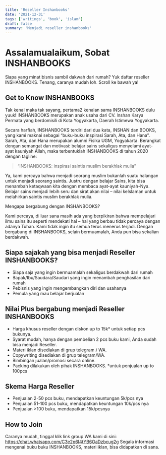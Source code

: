 ```yaml
---
title: 'Reseller Inshanbooks'
date: '2021-12-31'
tags: ['writings', 'book', 'islam']
draft: false
summary: 'Menjadi reseller inshanbooks'
---
```


# Assalamualaikum, Sobat INSHANBOOKS

Siapa yang minat bisnis sambil dakwah dari rumah?
Yuk daftar reseller INSHANBOOKS.
Tenang, caranya mudah loh.
Scroll ke bawah ya!

## Get to Know INSHANBOOKS

Tak kenal maka tak sayang, pertama2 kenalan sama INSHANBOOKS dulu yuuk! INSHANBOOKS merupakan anak usaha dari CV. Inshan Karya Permata yang berdomisili di Kota Yogyakarta, Daerah Istimewa Yogyakarta.

Secara harfiah, INSHANBOOKS terdiri dari dua kata, INSHAN dan BOOKS, yang kami maknai sebagai “buku-buku inspirasi Sarah, Ata, dan Hana”. Sarah, Ata, dan Hana merupakan alumni Fisika UGM, Yogyakarta. Berangkat dengan semangat dan motivasi: belajar sains sekaligus menyelami ayat-ayat kauniyah Allah, maka terbentuklah INSHANBOOKS di tahun 2020 dengan tagline:

> “INSHANBOOKS: inspirasi saintis muslim berakhlak mulia”

Ya, kami percaya bahwa menjadi seorang muslim bukanlah suatu halangan untuk menjadi seorang saintis. Justru dengan belajar Sains, kita bisa menambah ketaqwaan kita dengan membaca ayat-ayat kauniyah-Nya. Belajar sains menjadi lebih seru dan sirat akan nilai – nilai keIslaman untuk melahirkan saintis muslim berakhlak mulia.

Mengapa bergabung dengan INSHANBOOKS?

Kami percaya, di luar sana masih ada yang berpikiran bahwa mempelajari ilmu sains itu seperti mendekati hal – hal yang berbau tidak percaya dengan adanya Tuhan. Kami tidak ingin itu semua terus menerus terjadi. Dengan bergabung di INSHANBOOKS, selain bermuamalah, Anda pun bisa sekalian berdakwah.

## Siapa sajakah yang bisa menjadi Reseller INSHANBOOKS?

- Siapa saja yang ingin bermuamalah sekaligus berdakwah dari rumah
- Bapak/Ibu/Saudara/Saudari yang ingin menambah penghasilan dari rumah
- Pebisnis yang ingin mengembangkan diri dan usahanya
- Pemula yang mau belajar berjualan

## Nilai Plus bergabung menjadi Reseller INSHANBOOKS

- Harga khusus reseller dengan diskon up to 15k\* untuk setiap pcs bukunya.
- Syarat mudah, hanya dengan pembelian 2 pcs buku kami, Anda sudah bisa menjadi Reseller.
- Materi iklan disediakan di grup telegram / WA.
- Copywriting disediakan di grup telegram/WA.
- Bimbingan jualan/promosi secara online.
- Packing dilakukan oleh pihak INSHANBOOKS.
  \*untuk penjualan up to 100pcs

## Skema Harga Reseller

- Penjualan 2-50 pcs buku, mendapatkan keuntungan 5k/pcs nya
- Penjualan 51-100 pcs buku, mendapatkan keuntungan 10k/pcs nya
- Penjualan >100 buku, mendapatkan 15k/pcsnya

## How to Join

Caranya mudah, tinggal klik link group WA kami di sini:
https://chat.whatsapp.com/C3e2p6I4tYB6OaDzbcug2g
Segala informasi mengenai buku buku INSHANBOOKS, materi iklan, bisa didapatkan di sana.
